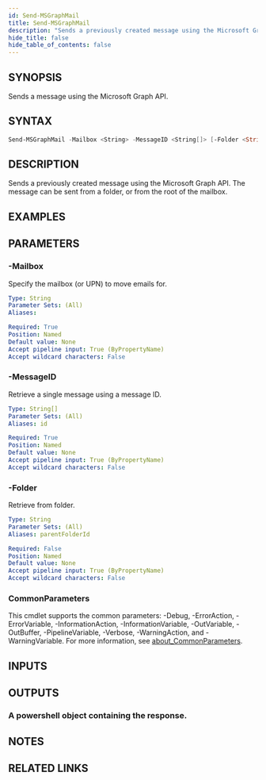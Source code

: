 ```yaml
---
id: Send-MSGraphMail
title: Send-MSGraphMail
description: "Sends a previously created message using the Microsoft Graph API. The message can be sent from a folder, or from the root of the mailbox."
hide_title: false
hide_table_of_contents: false
---
```


## SYNOPSIS

Sends a message using the Microsoft Graph API.

## SYNTAX

```powershell
Send-MSGraphMail -Mailbox <String> -MessageID <String[]> [-Folder <String>] [<CommonParameters>]
```

## DESCRIPTION

Sends a previously created message using the Microsoft Graph API.
The message can be sent from a folder, or from the root of the mailbox.

## EXAMPLES

## PARAMETERS

### -Mailbox

Specify the mailbox (or UPN) to move emails for.

```yaml
Type: String
Parameter Sets: (All)
Aliases:

Required: True
Position: Named
Default value: None
Accept pipeline input: True (ByPropertyName)
Accept wildcard characters: False
```

### -MessageID

Retrieve a single message using a message ID.

```yaml
Type: String[]
Parameter Sets: (All)
Aliases: id

Required: True
Position: Named
Default value: None
Accept pipeline input: True (ByPropertyName)
Accept wildcard characters: False
```

### -Folder

Retrieve from folder.

```yaml
Type: String
Parameter Sets: (All)
Aliases: parentFolderId

Required: False
Position: Named
Default value: None
Accept pipeline input: True (ByPropertyName)
Accept wildcard characters: False
```

### CommonParameters

This cmdlet supports the common parameters: -Debug, -ErrorAction, -ErrorVariable, -InformationAction, -InformationVariable, -OutVariable, -OutBuffer, -PipelineVariable, -Verbose, -WarningAction, and -WarningVariable. For more information, see [about_CommonParameters](http://go.microsoft.com/fwlink/?LinkID=113216).

## INPUTS

## OUTPUTS

### A powershell object containing the response.

## NOTES

## RELATED LINKS

